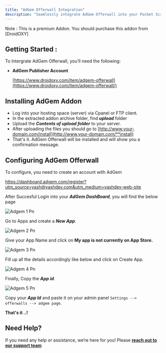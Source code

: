 ```yaml
---
title: "AdGem Offerwall Integration"
description: "Seamlessly integrate AdGem Offerwall into your Pocket Script application"
---
```


<Check>
  Note : This is a premium Addon. You should purchase this addon from [DroidOXY]
</Check>

## **Getting Started** :

To Intergrate AdGem Offerwall, you’ll need the following:

- **AdGem Publisher Account**

  [https://www.droidoxy.com/item/adgem-offerwall](https://www.droidoxy.com/item/adgem-offerwall/)

## Installing AdGem Addon

- Log into your hosting space (server) via Cpanel or FTP client.
- In the extracted addon archive folder, find **_upload_** folder
- Upload the **_Contents of upload folder_** to your server.
- After uploading the files you should go to [http://www.your-domain.com/install](http://www.your-domain.com/**install)
- That's it. AdGem Offerwall will be installed and will show you a confirmation message.

## Configuring AdGem Offerwall

To configure, you need to create an account with AdGem

https://dashboard.adgem.com/register?utm_source=yash@yashdev.com&utm_medium=yashdev-web-site

After Succesful Login into your **_AdGem DashBoard_**, you will find the below page

![Adgem 1 Pn](/images/adgem_1.png)

Go to Apps and create a **_New App_**.

![Adgem 2 Pn](/images/adgem_2.png)

Give your App Name and click on **My app is not currently on App Store.**

![Adgem 3 Pn](/images/adgem_3.png)

Fill up all the details accordingly like below and click on Create App.

![Adgem 4 Pn](/images/adgem_4.png)

Finally, Copy the **_App id_**.

![Adgem 5 Pn](/images/adgem_5.png)

Copy your **_App Id_** and paste it on your admin panel `Settings --> offerwalls --> adgem page`.

**​That's it ..\!**

## **Need Help?**

If you need any help or assistance, we’re here for you\! Please [**reach out to our support team**](https://droidoxy.com/support/)